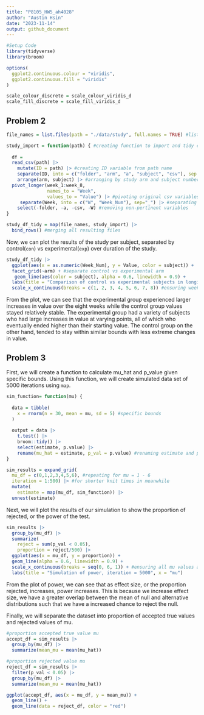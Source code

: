 ```yaml
---
title: "P8105_HW5_ah4028"
author: "Austin Hsin"
date: "2023-11-14"
output: github_document
---
```


```r
#Setup Code
library(tidyverse)
library(broom)

options(
  ggplot2.continuous.colour = "viridis",
  ggplot2.continuous.fill = "viridis"
)

scale_colour_discrete = scale_colour_viridis_d
scale_fill_discrete = scale_fill_viridis_d
```

## Problem 2

```r
file_names = list.files(path = "./data/study", full.names = TRUE) #list of all csv file names

study_import = function(path) { #creating function to import and tidy csv files
  
  df =
  read_csv(path) |>
    mutate(ID = path) |> #creating ID variable from path name
    separate(ID, into = c("folder", "arm", "a", "subject", "csv"), sep = c(13, 16, 17, 19)) |> #separating ID into relevant sections
    arrange(arm, subject) |> #arranging by study arm and subject number
  pivot_longer(week_1:week_8,
               names_to = "Week",
               values_to = "Value") |> #pivoting original csv variables into `Week` and `Value`
     separate(Week, into = c("W", "Week_Num"), sep="_") |> #separating `Week` to obtain week number
    select(-folder, -a, -csv, -W) #removing non-pertinent variables
}

study_df_tidy = map(file_names, study_import) |>
  bind_rows() #merging all resulting files
```

Now, we can plot the results of the study per subject, separated by control(`con`) vs experimental(`exp`) over duration of the study.

```r
study_df_tidy |> 
  ggplot(aes(x = as.numeric(Week_Num), y = Value, color = subject)) +
  facet_grid(~arm) + #separate control vs experimental arm
   geom_line(aes(color = subject), alpha = 0.6, linewidth = 0.9) +
  labs(title = "Comparison of control vs experimental subjects in longitudinal study", x = "Week") + #title and x axis label
  scale_x_continuous(breaks = c(1, 2, 3, 4, 5, 6, 7, 8)) #ensuring week 1 through 8
```

From the plot, we can see that the experimental group experienced larger increases in value over the eight weeks while the control group values stayed relatively stable. The experimental group had a variety of subjects who had large increases in value at varying points, all of which who eventually ended higher than their starting value. The control group on the other hand, tended to stay within similar bounds with less extreme changes in value.

## Problem 3

First, we will create a function to calculate mu_hat and p_value given specific bounds. Using this function, we will create simulated data set of 5000 iterations using `map`.

```r
sim_function= function(mu) {
  
  data = tibble(
    x = rnorm(n = 30, mean = mu, sd = 5) #specific bounds
  )
  
  output = data |> 
    t.test() |> 
    broom::tidy() |>
    select(estimate, p.value) |>
    rename(mu_hat = estimate, p_val = p.value) #renaming estimate and p.value from t.test
}

sim_results = expand_grid(
  mu_df = c(0,1,2,3,4,5,6), #repeating for mu = 1 - 6
  iteration = 1:500) |> #for shorter knit times in meanwhile
  mutate(
    estimate = map(mu_df, sim_function)) |>
  unnest(estimate) 
```

Next, we will plot the results of our simulation to show the proportion of rejected, or the power of the test. 

```r
sim_results |>
  group_by(mu_df) |>
  summarize(
    reject = sum(p_val < 0.05),
    proportion = reject/500) |>
  ggplot(aes(x = mu_df, y = proportion)) + 
  geom_line(alpha = 0.6, linewidth = 0.9) + 
  scale_x_continuous(breaks = seq(0, 6, 1)) + #ensuring all mu values are shown
  labs(title = "Simulation of power, iteration = 5000", x = "mu")
```

From the plot of power, we can see that as effect size, or the proportion rejected, increases, power increases. This is because we increase effect size, we have a greater overlap between the mean of null and alternative distributions such that we have a increased chance to reject the null.

Finally, we will separate the dataset into proportion of accepted true values and rejected values of mu.

```r
#proportion accepted true value mu
accept_df = sim_results |>
  group_by(mu_df) |>
  summarize(mean_mu = mean(mu_hat))

#proportion rejected value mu
reject_df = sim_results |>
  filter(p_val < 0.05) |>
  group_by(mu_df) |>
  summarize(mean_mu = mean(mu_hat))

ggplot(accept_df, aes(x = mu_df, y = mean_mu)) +
  geom_line() +
  geom_line(data = reject_df, color = "red")
```


